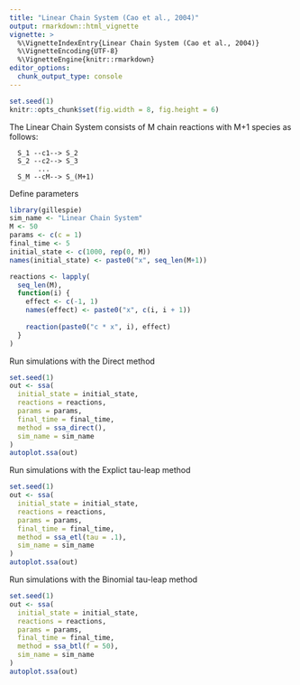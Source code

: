```yaml
---
title: "Linear Chain System (Cao et al., 2004)"
output: rmarkdown::html_vignette
vignette: >
  %\VignetteIndexEntry{Linear Chain System (Cao et al., 2004)}
  %\VignetteEncoding{UTF-8}
  %\VignetteEngine{knitr::rmarkdown}
editor_options: 
  chunk_output_type: console
---
```


<!-- github markdown built using 
rmarkdown::render("vignettes/linear_chain.Rmd", output_format = "github_document")
-->

```r
set.seed(1)
knitr::opts_chunk$set(fig.width = 8, fig.height = 6)
```

The Linear Chain System consists of M chain reactions with M+1 species as follows:

```
  S_1 --c1--> S_2
  S_2 --c2--> S_3
       ...
  S_M --cM--> S_(M+1)
```

Define parameters
```r
library(gillespie)
sim_name <- "Linear Chain System"
M <- 50
params <- c(c = 1)
final_time <- 5
initial_state <- c(1000, rep(0, M)) 
names(initial_state) <- paste0("x", seq_len(M+1))

reactions <- lapply(
  seq_len(M),
  function(i) {
    effect <- c(-1, 1)
    names(effect) <- paste0("x", c(i, i + 1))
    
    reaction(paste0("c * x", i), effect)
  }
)
```

Run simulations with the Direct method
```r
set.seed(1)
out <- ssa(
  initial_state = initial_state,
  reactions = reactions,
  params = params,
  final_time = final_time,
  method = ssa_direct(),
  sim_name = sim_name
) 
autoplot.ssa(out)
```

Run simulations with the Explict tau-leap method
```r
set.seed(1)
out <- ssa(
  initial_state = initial_state,
  reactions = reactions,
  params = params,
  final_time = final_time,
  method = ssa_etl(tau = .1),
  sim_name = sim_name
) 
autoplot.ssa(out)
```

Run simulations with the Binomial tau-leap method
```r
set.seed(1)
out <- ssa(
  initial_state = initial_state,
  reactions = reactions,
  params = params,
  final_time = final_time,
  method = ssa_btl(f = 50),
  sim_name = sim_name
) 
autoplot.ssa(out)
```
